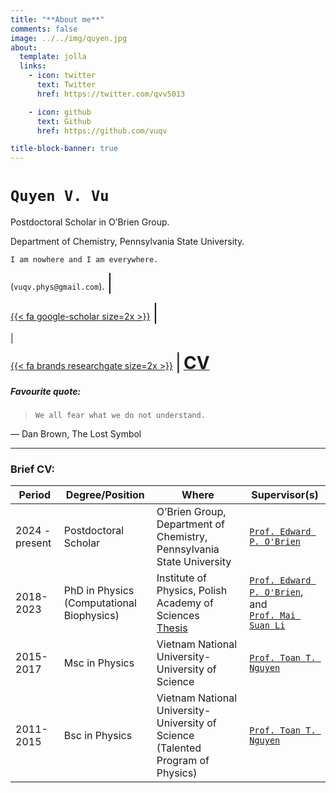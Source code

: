 ```yaml
---
title: "**About me**"
comments: false
image: ../../img/quyen.jpg
about:
  template: jolla
  links:
    - icon: twitter
      text: Twitter
      href: https://twitter.com/qvv5013

    - icon: github
      text: Github
      href: https://github.com/vuqv

title-block-banner: true
---
```


# `Quyen V. Vu`

Postdoctoral Scholar in O’Brien Group.

Department of Chemistry, Pennsylvania State University.

`I am nowhere and I am everywhere.`

 (`vuqv.phys@gmail.com`).
[<i class="fas fa-graduation-cap fa-2x"></i>](https://scholar.google.com/citations?user=T2l5tc0AAAAJ&hl=en){target="_blank"}
<span style="font-size:2em;">|</span>

[{{< fa google-scholar size=2x >}}](https://scholar.google.com/citations?user=T2l5tc0AAAAJ&hl=en){target="_blank"}
<span style="font-size:2em;">|</span>

[<i class="fab fa-google-scholar fa-2x"></i>](https://scholar.google.com/citations?user=T2l5tc0AAAAJ&hl=en){target="_blank"}
<a href="https://scholar.google.com/citations?user=T2l5tc0AAAAJ&hl=en" target="_blank">
  <i class="fab fa-google-scholar fa-2x"></i>
</a> |


[{{< fa brands researchgate size=2x >}}](https://www.researchgate.net/profile/Quyen-Vu-2?ev=hdr_xprf){target="_blank"}
<span style="font-size:2em;">|</span>
[<span style="font-size:2em; font-weight:bold">CV</span>](Curriculum_Vitae.pdf){target="_blank"}

##### Favourite quote:
> ```We all fear what we do not understand.```

― Dan Brown, The Lost Symbol

---------

### Brief CV:

<table class="table table-hover responsive-lg">
  <thead>
    <tr class="card-header">
      <th scope="col">Period        </th>
      <th scope="col">Degree/Position</th>
      <th scope="col">Where</th>
      <th scope="col">Supervisor(s)</th>
    </tr>
  </thead>
  <tbody>
      <tr >
      <td scope="row" class="text-center align-middle">
        2024 - present
      </td>
      <td class="text-center align-middle">
        Postdoctoral Scholar
      </td>
      <td class="text-center align-middle">
        O’Brien Group, Department of Chemistry, Pennsylvania State University
       </td>
      <td class="text-center align-middle">
        [`Prof. Edward P. O'Brien`](https://obrien22.vmhost.psu.edu/){target="_blank"}
      </td>
    </tr>

    <tr >
      <td scope="row" class="text-center align-middle">
        2018-2023
      </td>
      <td class="text-center align-middle">
        PhD in Physics <br>(Computational Biophysics)
      </td>
      <td class="text-center align-middle">
        Institute of Physics, Polish Academy of Sciences <br/> [Thesis](../../resources/Quyen_V__Vu_Thesis_2023.pdf){target="_blank"}
       </td>
      <td class="text-center align-middle">
        [`Prof. Edward P. O'Brien`](https://obrien22.vmhost.psu.edu/){target="_blank"},<br/> and <br/> [`Prof. Mai Suan Li`](http://info.ifpan.edu.pl/~masli/index.html){target="_blank"}
      </td>
    </tr>

    <tr >
      <td scope="row" class="text-center align-middle">
        2015-2017
      </td>
      <td class="text-center align-middle">
        Msc in Physics
      </td>
      <td class="text-center align-middle">
        Vietnam National University-University of Science
       </td>
      <td class="text-center align-middle">
        [`Prof. Toan T. Nguyen`](https://mscskeylab.hus.vnu.edu.vn/){target="_blank"}
      </td>
    </tr>

    <tr >
      <td scope="row" class="text-center align-middle">
        2011-2015
      </td>
      <td class="text-center align-middle">
        Bsc in Physics
      </td>
      <td class="text-center align-middle">
        Vietnam National University-University of Science <br /> (Talented Program of Physics)
        </td>
      <td class="text-center align-middle">
        [`Prof. Toan T. Nguyen`](https://mscskeylab.hus.vnu.edu.vn/){target="_blank"}
      </td>
    </tr>
  </tbody>
</table>

